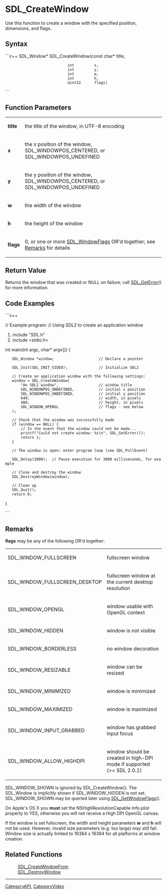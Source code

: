 <!-- pragma section-numbers off -->
<!-- pragma disable-camelcase -->

= SDL_CreateWindow =
Use this function to create a window with the specified position, dimensions, and flags.


== Syntax ==
```c++
SDL_Window* SDL_CreateWindow(const char* title,
                             int         x,
                             int         y,
                             int         w,
                             int         h,
                             Uint32      flags)
```

== Function Parameters ==
{|
|'''title'''
|the title of the window, in UTF-8 encoding
|-
|'''x'''
|the x position of the window, SDL_WINDOWPOS_CENTERED, or SDL_WINDOWPOS_UNDEFINED
|-
|'''y'''
|the y position of the window, SDL_WINDOWPOS_CENTERED, or SDL_WINDOWPOS_UNDEFINED
|-
|'''w'''
|the width of the window
|-
|'''h'''
|the height of the window
|-
|'''flags'''
|0, or one or more [[SDL_WindowFlags]] OR'd together; see [[#flags|Remarks]] for details
|}

== Return Value ==
Returns the window that was created or NULL on failure; call [[SDL_GetError]]() for more information.

== Code Examples ==
```c++

// Example program:
// Using SDL2 to create an application window

#include "SDL.h"
#include <stdio.h>

int main(int argc, char* argv[]) {

    SDL_Window *window;                    // Declare a pointer

    SDL_Init(SDL_INIT_VIDEO);              // Initialize SDL2

    // Create an application window with the following settings:
    window = SDL_CreateWindow(
        "An SDL2 window",                  // window title
        SDL_WINDOWPOS_UNDEFINED,           // initial x position
        SDL_WINDOWPOS_UNDEFINED,           // initial y position
        640,                               // width, in pixels
        480,                               // height, in pixels
        SDL_WINDOW_OPENGL                  // flags - see below
    );

    // Check that the window was successfully made
    if (window == NULL) {
        // In the event that the window could not be made...
        printf("Could not create window: %s\n", SDL_GetError());
        return 1;
    }

    // The window is open: enter program loop (see SDL_PollEvent)

    SDL_Delay(3000);  // Pause execution for 3000 milliseconds, for example

    // Close and destroy the window
    SDL_DestroyWindow(window);

    // Clean up
    SDL_Quit();
    return 0;
}

```

== Remarks ==
<span id="flags"></span> '''flags''' may be any of the following OR'd together:
{|
|SDL_WINDOW_FULLSCREEN
|fullscreen window
|-
|SDL_WINDOW_FULLSCREEN_DESKTOP
|fullscreen window at the current desktop resolution
|-
|SDL_WINDOW_OPENGL
|window usable with OpenGL context
|-
|SDL_WINDOW_HIDDEN
|window is not visible
|-
|SDL_WINDOW_BORDERLESS
|no window decoration
|-
|SDL_WINDOW_RESIZABLE
|window can be resized
|-
|SDL_WINDOW_MINIMIZED
|window is minimized
|-
|SDL_WINDOW_MAXIMIZED
|window is maximized
|-
|SDL_WINDOW_INPUT_GRABBED
|window has grabbed input focus
|-
|SDL_WINDOW_ALLOW_HIGHDPI
|window should be created in high-DPI mode if supported (>= SDL 2.0.1)
|}

SDL_WINDOW_SHOWN is ignored by SDL_CreateWindow(). The SDL_Window is implicitly shown if SDL_WINDOW_HIDDEN is not set. SDL_WINDOW_SHOWN may be queried later using [[SDL_GetWindowFlags]]().

On Apple's OS X you '''must''' set the NSHighResolutionCapable Info.plist property to YES, otherwise you will not receive a High DPI OpenGL canvas.

If the window is set fullscreen, the width and height parameters '''w''' and '''h''' will not be used. However, invalid size parameters (e.g. too large) may still fail. Window size is actually limited to 16384 x 16384 for all platforms at window creation.

== Related Functions ==
:[[SDL_CreateWindowFrom]]
:[[SDL_DestroyWindow]]

----
[[CategoryAPI]], [[CategoryVideo]]
